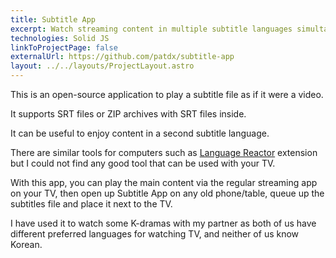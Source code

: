 ```yaml
---
title: Subtitle App
excerpt: Watch streaming content in multiple subtitle languages simultaneously.
technologies: Solid JS
linkToProjectPage: false
externalUrl: https://github.com/patdx/subtitle-app
layout: ../../layouts/ProjectLayout.astro
---
```


This is an open-source application to play a subtitle file as if it were a
video.

It supports SRT files or ZIP archives with SRT files inside.

It can be useful to enjoy content in a second subtitle language.

There are similar tools for computers such as
[Language Reactor](https://www.languagereactor.com/) extension but I could not
find any good tool that can be used with your TV.

With this app, you can play the main content via the regular streaming app on
your TV, then open up Subtitle App on any old phone/table, queue up the
subtitles file and place it next to the TV.

I have used it to watch some K-dramas with my partner as both of us have
different preferred languages for watching TV, and neither of us know Korean.
